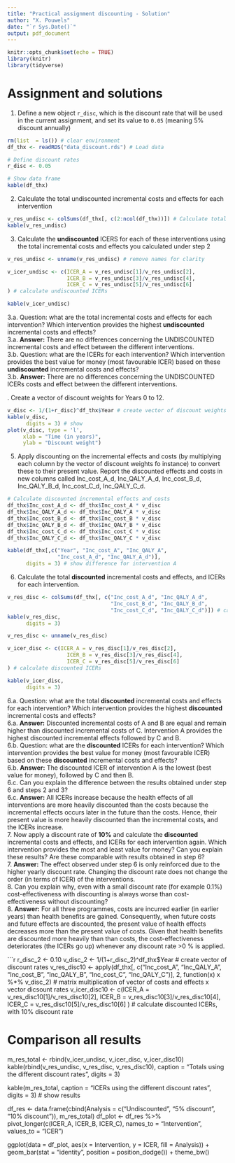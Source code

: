 ```yaml
---
title: "Practical assignment discounting - Solution"
author: "X. Pouwels"
date: "`r Sys.Date()`"
output: pdf_document
---
```


```r
knitr::opts_chunk$set(echo = TRUE)
library(knitr)
library(tidyverse)
```
# Assignment and solutions 

1. Define a new object `r_disc`, which is the discount rate that will be used in the current assignment, and set its value to `0.05` (meaning 5% discount annually)

```r
rm(list  = ls()) # clear environment
df_thx <- readRDS("data_discount.rds") # Load data

# Define discount rates
r_disc <- 0.05

# Show data frame
kable(df_thx)
```

2. Calculate the total undiscounted incremental costs and effects for each intervention  

```r
v_res_undisc <- colSums(df_thx[, c(2:ncol(df_thx))]) # Calculate total undiscounted costs
kable(v_res_undisc)
```

3. Calculate the **undiscounted** ICERS for each of these interventions using the total incremental costs and effects you calculated under step 2

```r
v_res_undisc <- unname(v_res_undisc) # remove names for clarity

v_icer_undisc <- c(ICER_A = v_res_undisc[1]/v_res_undisc[2],
                   ICER_B = v_res_undisc[3]/v_res_undisc[4],
                   ICER_C = v_res_undisc[5]/v_res_undisc[6]
) # calculate undiscounted ICERs

kable(v_icer_undisc)
```

3.a. Question: what are the total incremental costs and effects for each intervention? Which intervention provides the highest **undiscounted** incremental costs and effects?   
3.a. **Answer:** There are no differences concerning the UNDISCOUNTED incremental costs and effect between the different interventions.    
3.b. Question: what are the ICERs for each intervention? Which intervention provides the best value for money (most favourable ICER) based on these **undiscounted** incremental costs and effects?  
3.b. **Answer:** There are no differences concerning the UNDISCOUNTED ICERs costs and effect between the different interventions.  

\newpage
4. Create a vector of discount weights for Years 0 to 12.

```r
v_disc <- 1/(1+r_disc)^df_thx$Year # create vector of discount weights
kable(v_disc,
      digits = 3) # show
plot(v_disc, type = 'l',
     xlab = "Time (in years)",
     ylab = "Discount weight")
```

5. Apply discounting on the incremental effects and costs (by multiplying each column by the vector of discount weights fo instance) to convert these to their present value. Report the discounted effects and costs in new columns called Inc_cost_A_d, Inc_QALY_A_d, Inc_cost_B_d, Inc_QALY_B_d, Inc_cost_C_d, Inc_QALY_C_d.   

```r
# Calculate discounted incremental effects and costs
df_thx$Inc_cost_A_d <- df_thx$Inc_cost_A * v_disc
df_thx$Inc_QALY_A_d <- df_thx$Inc_QALY_A * v_disc
df_thx$Inc_cost_B_d <- df_thx$Inc_cost_B * v_disc
df_thx$Inc_QALY_B_d <- df_thx$Inc_QALY_B * v_disc
df_thx$Inc_cost_C_d <- df_thx$Inc_cost_C * v_disc
df_thx$Inc_QALY_C_d <- df_thx$Inc_QALY_C * v_disc

kable(df_thx[,c("Year", "Inc_cost_A", "Inc_QALY_A", 
                "Inc_cost_A_d", "Inc_QALY_A_d")],
      digits = 3) # show difference for intervention A
```
6. Calculate the total **discounted** incremental costs and effects, and ICERs for each intervention.  

```r
v_res_disc <- colSums(df_thx[, c("Inc_cost_A_d", "Inc_QALY_A_d",
                                 "Inc_cost_B_d", "Inc_QALY_B_d",
                                 "Inc_cost_C_d", "Inc_QALY_C_d")]) # calculate totals - discounted
kable(v_res_disc,
      digits = 3)

v_res_disc <- unname(v_res_disc)

v_icer_disc <- c(ICER_A = v_res_disc[1]/v_res_disc[2],
                   ICER_B = v_res_disc[3]/v_res_disc[4],
                   ICER_C = v_res_disc[5]/v_res_disc[6]
) # calculate discounted ICERs

kable(v_icer_disc,
      digits = 3)
```

6.a. Question: what are the total **discounted** incremental costs and effects for each intervention? Which intervention provides the highest **discounted** incremental costs and effects?  
6.a. **Answer:** Discounted incremental costs of A and B are equal and remain higher than discounted incremental costs of C. Intervention A provides the highest discounted incremental effects followed by C and B.  
6.b. Question: what are the **discounted** ICERs for each intervention? Which intervention provides the best value for money (most favourable ICER) based on these **discounted** incremental costs and effects?  
6.b. **Answer:** The discounted ICER of intervention A is the lowest (best value for money), followed by C and then B.    
6.c. Can you explain the difference between the results obtained under step 6 and steps 2 and 3?  
6.c. **Answer:** All ICERs increase because the health effects of all interventions are more heavily discounted than the costs because the incremental effects occurs later in the future than the costs. Hence, their present value is more heavily discounted than the incremental costs, and the ICERs increase.  
7. Now apply a discount rate of **10%**  and calculate the **discounted** incremental costs and effects, and ICERs for each intervention again. Which intervention provides the most and least value for money? Can you explain these results? Are these comparable with results obtained in step 6?  
7. **Answer:** The effect observed under step 6 is only reinforced due to the higher yearly discount rate. Changing the discount rate does not change the order (in terms of ICER) of the interventions.  
8. Can you explain why, even with a small discount rate (for example 0.1%) cost-effectiveness with discounting is always worse than cost-effectiveness without discounting?  
8. **Answer:** For all three programmes, costs are incurred earlier (in earlier years) than health benefits are gained. Consequently, when future costs and future effects are discounted, the present value of health effects decreases more than the present value of costs. Given that health benefits are discounted more heavily than than costs, the cost-effectiveness deteriorates (the ICERs go up) whenever any discount rate >0 % is applied.  

```r
r_disc_2 <- 0.10
v_disc_2 <- 1/(1+r_disc_2)^df_thx$Year # create vector of discount rates
v_res_disc10 <- apply(df_thx[, c("Inc_cost_A", "Inc_QALY_A",
                                 "Inc_cost_B", "Inc_QALY_B",
                                 "Inc_cost_C", "Inc_QALY_C")], 2, function(x) x %*% v_disc_2) # matrix multiplication of vector of costs and effects x vector dicsount rates
v_icer_disc10 <- c(ICER_A = v_res_disc10[1]/v_res_disc10[2],
                 ICER_B = v_res_disc10[3]/v_res_disc10[4],
                 ICER_C = v_res_disc10[5]/v_res_disc10[6]
) # calculate discounted ICERs, with 10% discount rate

# Comparison all results
m_res_total <- rbind(v_icer_undisc,
                   v_icer_disc,
                   v_icer_disc10)
kable(rbind(v_res_undisc,
        v_res_disc, 
        v_res_disc10), 
      caption = "Totals using the different discount rates",
      digits = 3)

kable(m_res_total, 
      caption = "ICERs using the different discount rates",
      digits = 3) #  show results

df_res <- data.frame(cbind(Analysis = c("Undiscounted", "5% discount", "10% discount")),
                     m_res_total)
df_plot <- df_res %>% 
    pivot_longer(c(ICER_A, ICER_B, ICER_C), names_to = "Intervention", values_to = "ICER")
  
 ggplot(data = df_plot, aes(x = Intervention, y = ICER, fill = Analysis)) +
      geom_bar(stat = "identity", position = position_dodge())  + 
      theme_bw()
